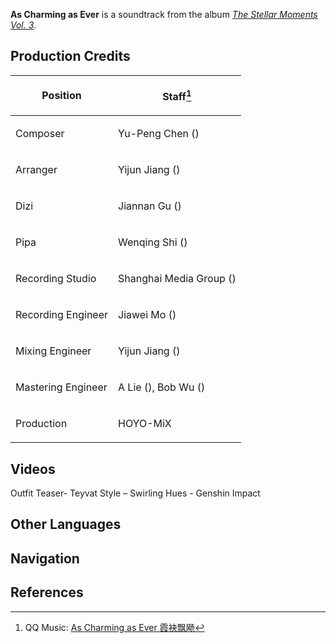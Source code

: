 {{Soundtrack Infobox
|title          = 
|image          = The Stellar Moments Vol. 3.png
|album          = The Stellar Moments Vol. 3
|disc           = 
|number         = 04
|featured       =
|featured2      =
|featured3      =
|featured_disc  =
|featured_disc2 =
|featured_disc3 =
|youtube_id     = 1S-tWymGCvI
|spotify_id     = 5DI9bBLY71nGHCskmVrqKG
|played_in      = Outfit Teaser
|during         = [https://youtu.be/_skFhoR5jYE Outfit Teaser: Teyvat Style – Swirling Hues]
|domain         =
|previous       = Astute and Fearless Leader
|next           = Days Free of Anguish
}}
'''As Charming as Ever''' is a soundtrack from the album ''[[The Stellar Moments Vol. 3]]''.

==Production Credits==
{| class="wikitable" style="text-align:left; height:0.5em"
! Position
! Staff<ref>QQ Music: [https://y.qq.com/n/ryqq/songDetail/002YLLI347p7g4 As Charming as Ever 霞袂飘飏]</ref>
|-
! Composer
| Yu-Peng Chen ({{zh|陈致逸}})
|-
! Arranger
| Yijun Jiang ({{zh|姜以君}})
|-
! Dizi
| Jiannan Gu ({{zh|顾剑楠}})
|-
! Pipa
| Wenqing Shi ({{zh|施文卿}})
|-
! Recording Studio
| Shanghai Media Group ({{zh|上海广播大厦}})
|-
! Recording Engineer
| Jiawei Mo ({{zh|莫家伟}})
|-
! Mixing Engineer
| Yijun Jiang ({{zh|姜以君}})
|-
! Mastering Engineer
| A Lie ({{zh|阿烈}}), Bob Wu ({{zh|吴身宝}})
|-
! Production
| HOYO-MiX
|}

==Videos==
<gallery>
Outfit Teaser- Teyvat Style – Swirling Hues - Genshin Impact
</gallery>
<!--
==Trivia==
-->
==Other Languages==
{{Other Languages
|en      = As Charming as Ever
|zhs     = 霞袂飘飏
|zhs_rm  = Xiámèi Piāoyáng
|zht     = 霞袂飄颺
|zht_rm  = Xiámèi Piāoyáng
|zh_tl   = 
|ja      = 霞裳飄々
|ja_rm   = Kashou Hyouhyou{{Assumed}}
|ja_tl   = 
}}
<!--
==References==
{{Reflist}}
-->

==Navigation==
{{Soundtrack Navbox|The Stellar Moments}}

==References==
{{Reflist}}